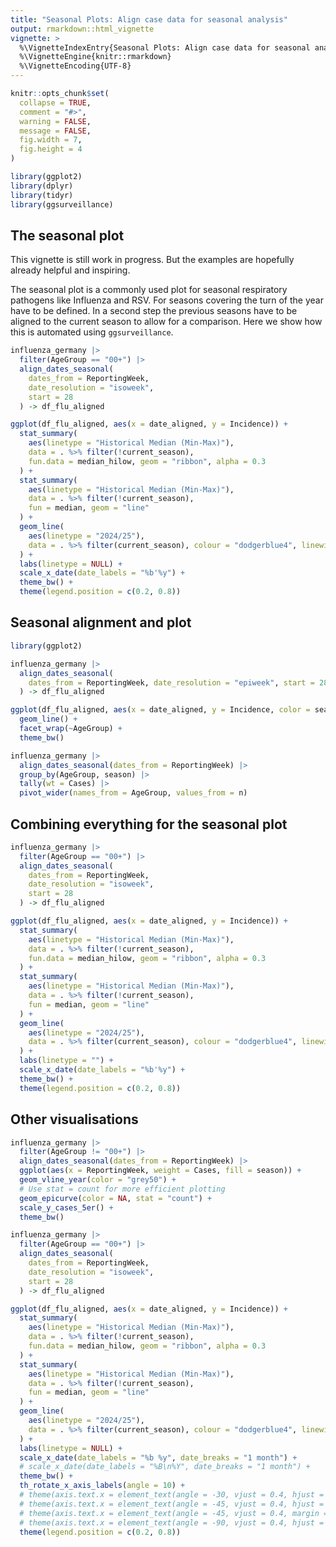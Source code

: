 ```yaml
---
title: "Seasonal Plots: Align case data for seasonal analysis"
output: rmarkdown::html_vignette
vignette: >
  %\VignetteIndexEntry{Seasonal Plots: Align case data for seasonal analysis}
  %\VignetteEngine{knitr::rmarkdown}
  %\VignetteEncoding{UTF-8}
---
```


```r
knitr::opts_chunk$set(
  collapse = TRUE,
  comment = "#>",
  warning = FALSE,
  message = FALSE,
  fig.width = 7,
  fig.height = 4
)
```

```r
library(ggplot2)
library(dplyr)
library(tidyr)
library(ggsurveillance)
```

## The seasonal plot
This vignette is still work in progress. But the examples are hopefully already helpful and inspiring.

The seasonal plot is a commonly used plot for seasonal respiratory pathogens like Influenza and RSV. For seasons covering the turn of the year have to be defined. In a second step the previous seasons have to be aligned to the current season to allow for a comparison. Here we show how this is automated using `ggsurveillance`.
```r
influenza_germany |>
  filter(AgeGroup == "00+") |>
  align_dates_seasonal(
    dates_from = ReportingWeek,
    date_resolution = "isoweek",
    start = 28
  ) -> df_flu_aligned

ggplot(df_flu_aligned, aes(x = date_aligned, y = Incidence)) +
  stat_summary(
    aes(linetype = "Historical Median (Min-Max)"),
    data = . %>% filter(!current_season),
    fun.data = median_hilow, geom = "ribbon", alpha = 0.3
  ) +
  stat_summary(
    aes(linetype = "Historical Median (Min-Max)"),
    data = . %>% filter(!current_season),
    fun = median, geom = "line"
  ) +
  geom_line(
    aes(linetype = "2024/25"),
    data = . %>% filter(current_season), colour = "dodgerblue4", linewidth = 2
  ) +
  labs(linetype = NULL) +
  scale_x_date(date_labels = "%b'%y") +
  theme_bw() +
  theme(legend.position = c(0.2, 0.8))
```



## Seasonal alignment and plot
```r
library(ggplot2)

influenza_germany |>
  align_dates_seasonal(
    dates_from = ReportingWeek, date_resolution = "epiweek", start = 28
  ) -> df_flu_aligned

ggplot(df_flu_aligned, aes(x = date_aligned, y = Incidence, color = season)) +
  geom_line() +
  facet_wrap(~AgeGroup) +
  theme_bw()
```

```r
influenza_germany |>
  align_dates_seasonal(dates_from = ReportingWeek) |>
  group_by(AgeGroup, season) |>
  tally(wt = Cases) |>
  pivot_wider(names_from = AgeGroup, values_from = n)
```

## Combining everything for the seasonal plot

```r
influenza_germany |>
  filter(AgeGroup == "00+") |>
  align_dates_seasonal(
    dates_from = ReportingWeek,
    date_resolution = "isoweek",
    start = 28
  ) -> df_flu_aligned

ggplot(df_flu_aligned, aes(x = date_aligned, y = Incidence)) +
  stat_summary(
    aes(linetype = "Historical Median (Min-Max)"),
    data = . %>% filter(!current_season),
    fun.data = median_hilow, geom = "ribbon", alpha = 0.3
  ) +
  stat_summary(
    aes(linetype = "Historical Median (Min-Max)"),
    data = . %>% filter(!current_season),
    fun = median, geom = "line"
  ) +
  geom_line(
    aes(linetype = "2024/25"),
    data = . %>% filter(current_season), colour = "dodgerblue4", linewidth = 2
  ) +
  labs(linetype = "") +
  scale_x_date(date_labels = "%b'%y") +
  theme_bw() +
  theme(legend.position = c(0.2, 0.8))
```


## Other visualisations
```r
influenza_germany |>
  filter(AgeGroup != "00+") |>
  align_dates_seasonal(dates_from = ReportingWeek) |>
  ggplot(aes(x = ReportingWeek, weight = Cases, fill = season)) +
  geom_vline_year(color = "grey50") +
  # Use stat = count for more efficient plotting
  geom_epicurve(color = NA, stat = "count") +
  scale_y_cases_5er() +
  theme_bw()
```

```r
influenza_germany |>
  filter(AgeGroup == "00+") |>
  align_dates_seasonal(
    dates_from = ReportingWeek,
    date_resolution = "isoweek",
    start = 28
  ) -> df_flu_aligned

ggplot(df_flu_aligned, aes(x = date_aligned, y = Incidence)) +
  stat_summary(
    aes(linetype = "Historical Median (Min-Max)"),
    data = . %>% filter(!current_season),
    fun.data = median_hilow, geom = "ribbon", alpha = 0.3
  ) +
  stat_summary(
    aes(linetype = "Historical Median (Min-Max)"),
    data = . %>% filter(!current_season),
    fun = median, geom = "line"
  ) +
  geom_line(
    aes(linetype = "2024/25"),
    data = . %>% filter(current_season), colour = "dodgerblue4", linewidth = 2
  ) +
  labs(linetype = NULL) +
  scale_x_date(date_labels = "%b %y", date_breaks = "1 month") +
  # scale_x_date(date_labels = "%B\n%Y", date_breaks = "1 month") +
  theme_bw() +
  th_rotate_x_axis_labels(angle = 10) +
  # theme(axis.text.x = element_text(angle = -30, vjust = 0.4, hjust = 0, margin = margin(t = 2))) +
  # theme(axis.text.x = element_text(angle = -45, vjust = 0.4, hjust = 0, margin = margin(t = 5))) +
  # theme(axis.text.x = element_text(angle = -45, vjust = 0.4, margin = margin(t = -3))) +
  # theme(axis.text.x = element_text(angle = -90, vjust = 0.4, hjust = 0, margin = margin(t = 0))) +
  theme(legend.position = c(0.2, 0.8))
```
